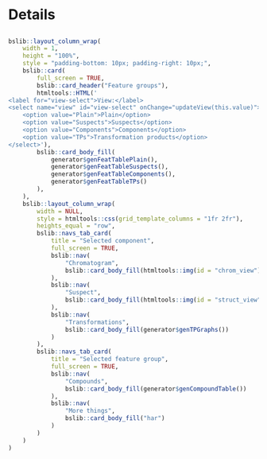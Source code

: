 Details
===

<script>
`r readAllFile(system.file("js", "utils-report-new.js", package = "patRoon"))`
</script>

##

```r
bslib::layout_column_wrap(
    width = 1,
    height = "100%",
    style = "padding-bottom: 10px; padding-right: 10px;",
    bslib::card(
        full_screen = TRUE,
        bslib::card_header("Feature groups"),
        htmltools::HTML('
<label for="view-select">View:</label>
<select name="view" id="view-select" onChange="updateView(this.value)">
    <option value="Plain">Plain</option>
    <option value="Suspects">Suspects</option>
    <option value="Components">Components</option>
    <option value="TPs">Transformation products</option>
</select>'),
        bslib::card_body_fill(
            generator$genFeatTablePlain(),
            generator$genFeatTableSuspects(),
            generator$genFeatTableComponents(),
            generator$genFeatTableTPs()
        ),
    ),
    bslib::layout_column_wrap(
        width = NULL,
        style = htmltools::css(grid_template_columns = "1fr 2fr"),
        heights_equal = "row",
        bslib::navs_tab_card(
            title = "Selected component",
            full_screen = TRUE,
            bslib::nav(
                "Chromatogram",
                bslib::card_body_fill(htmltools::img(id = "chrom_view"))
            ),
            bslib::nav(
                "Suspect",
                bslib::card_body_fill(htmltools::img(id = "struct_view"))
            ),
            bslib::nav(
                "Transformations",
                bslib::card_body_fill(generator$genTPGraphs())
            )
        ),
        bslib::navs_tab_card(
            title = "Selected feature group",
            full_screen = TRUE,
            bslib::nav(
                "Compounds",
                bslib::card_body_fill(generator$genCompoundTable())
            ),
            bslib::nav(
                "More things",
                bslib::card_body_fill("har")
            )
        )
    )
)
```
